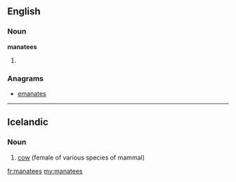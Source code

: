 ==English==

===Noun===
'''manatees'''

# {{plural of|[[manatee]]}}

===Anagrams===
* [[emanates#English|emanates]]

----

==Icelandic==

===Noun===
{{head|is|noun}}

# [[cow]] (female of various species of mammal)

{{tbot entry|Icelandic|cow|2007|November}}

[[fr:manatees]]
[[my:manatees]]